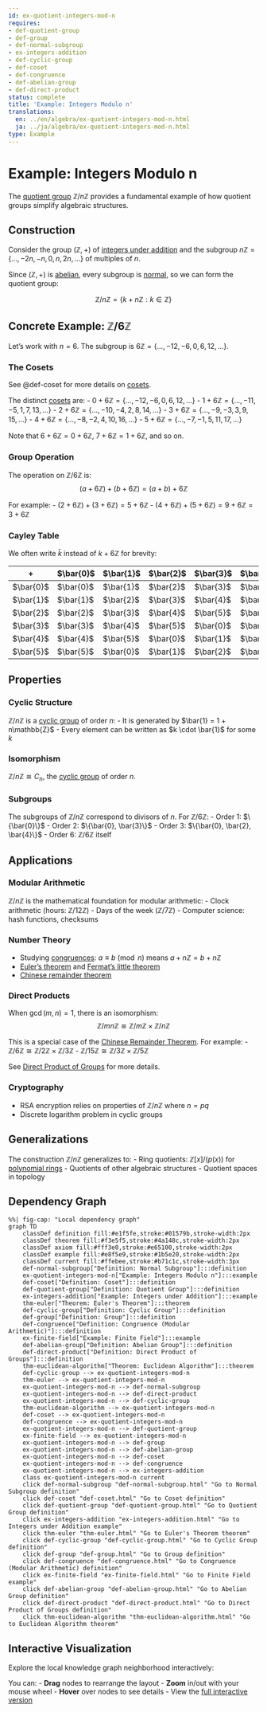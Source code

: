 ```yaml
---
id: ex-quotient-integers-mod-n
requires:
- def-quotient-group
- def-group
- def-normal-subgroup
- ex-integers-addition
- def-cyclic-group
- def-coset
- def-congruence
- def-abelian-group
- def-direct-product
status: complete
title: 'Example: Integers Modulo n'
translations:
  en: ../en/algebra/ex-quotient-integers-mod-n.html
  ja: ../ja/algebra/ex-quotient-integers-mod-n.html
type: Example
---
```


# Example: Integers Modulo n {#ex-quotient-integers-mod-n}

The [quotient group](def-quotient-group.qmd) $\mathbb{Z}/n\mathbb{Z}$ provides a fundamental example of how quotient groups simplify algebraic structures.

## Construction

Consider the group $(\mathbb{Z}, +)$ of [integers under addition](ex-integers-addition.qmd) and the subgroup $n\mathbb{Z} = \{..., -2n, -n, 0, n, 2n, ...\}$ of multiples of $n$.

Since $(\mathbb{Z}, +)$ is [abelian](def-abelian-group.qmd), every subgroup is [normal](def-normal-subgroup.qmd), so we can form the quotient group:

$$\mathbb{Z}/n\mathbb{Z} = \{k + n\mathbb{Z} : k \in \mathbb{Z}\}$$

## Concrete Example: $\mathbb{Z}/6\mathbb{Z}$

Let's work with $n = 6$. The subgroup is $6\mathbb{Z} = \{..., -12, -6, 0, 6, 12, ...\}$.

### The Cosets

See @def-coset for more details on [cosets](def-coset.qmd).

The distinct [cosets](def-coset.qmd) are:
- $0 + 6\mathbb{Z} = \{..., -12, -6, 0, 6, 12, ...\}$
- $1 + 6\mathbb{Z} = \{..., -11, -5, 1, 7, 13, ...\}$
- $2 + 6\mathbb{Z} = \{..., -10, -4, 2, 8, 14, ...\}$
- $3 + 6\mathbb{Z} = \{..., -9, -3, 3, 9, 15, ...\}$
- $4 + 6\mathbb{Z} = \{..., -8, -2, 4, 10, 16, ...\}$
- $5 + 6\mathbb{Z} = \{..., -7, -1, 5, 11, 17, ...\}$

Note that $6 + 6\mathbb{Z} = 0 + 6\mathbb{Z}$, $7 + 6\mathbb{Z} = 1 + 6\mathbb{Z}$, and so on.

### Group Operation

The operation on $\mathbb{Z}/6\mathbb{Z}$ is:
$$(a + 6\mathbb{Z}) + (b + 6\mathbb{Z}) = (a + b) + 6\mathbb{Z}$$

For example:
- $(2 + 6\mathbb{Z}) + (3 + 6\mathbb{Z}) = 5 + 6\mathbb{Z}$
- $(4 + 6\mathbb{Z}) + (5 + 6\mathbb{Z}) = 9 + 6\mathbb{Z} = 3 + 6\mathbb{Z}$

### Cayley Table

We often write $\bar{k}$ instead of $k + 6\mathbb{Z}$ for brevity:

| + | $\bar{0}$ | $\bar{1}$ | $\bar{2}$ | $\bar{3}$ | $\bar{4}$ | $\bar{5}$ |
|---|-----------|-----------|-----------|-----------|-----------|-----------|
| $\bar{0}$ | $\bar{0}$ | $\bar{1}$ | $\bar{2}$ | $\bar{3}$ | $\bar{4}$ | $\bar{5}$ |
| $\bar{1}$ | $\bar{1}$ | $\bar{2}$ | $\bar{3}$ | $\bar{4}$ | $\bar{5}$ | $\bar{0}$ |
| $\bar{2}$ | $\bar{2}$ | $\bar{3}$ | $\bar{4}$ | $\bar{5}$ | $\bar{0}$ | $\bar{1}$ |
| $\bar{3}$ | $\bar{3}$ | $\bar{4}$ | $\bar{5}$ | $\bar{0}$ | $\bar{1}$ | $\bar{2}$ |
| $\bar{4}$ | $\bar{4}$ | $\bar{5}$ | $\bar{0}$ | $\bar{1}$ | $\bar{2}$ | $\bar{3}$ |
| $\bar{5}$ | $\bar{5}$ | $\bar{0}$ | $\bar{1}$ | $\bar{2}$ | $\bar{3}$ | $\bar{4}$ |

## Properties

### Cyclic Structure

$\mathbb{Z}/n\mathbb{Z}$ is a [cyclic group](def-cyclic-group.qmd) of order $n$:
- It is generated by $\bar{1} = 1 + n\mathbb{Z}$
- Every element can be written as $k \cdot \bar{1}$ for some $k$

### Isomorphism

$\mathbb{Z}/n\mathbb{Z} \cong C_n$, the [cyclic group](def-cyclic-group.qmd) of order $n$.

### Subgroups

The subgroups of $\mathbb{Z}/n\mathbb{Z}$ correspond to divisors of $n$. For $\mathbb{Z}/6\mathbb{Z}$:
- Order 1: $\{\bar{0}\}$
- Order 2: $\{\bar{0}, \bar{3}\}$
- Order 3: $\{\bar{0}, \bar{2}, \bar{4}\}$
- Order 6: $\mathbb{Z}/6\mathbb{Z}$ itself

## Applications

### Modular Arithmetic

$\mathbb{Z}/n\mathbb{Z}$ is the mathematical foundation for modular arithmetic:
- Clock arithmetic (hours: $\mathbb{Z}/12\mathbb{Z}$)
- Days of the week ($\mathbb{Z}/7\mathbb{Z}$)
- Computer science: hash functions, checksums

### Number Theory

- Studying [congruences](../number-theory/def-congruence.qmd): $a \equiv b \pmod{n}$ means $a + n\mathbb{Z} = b + n\mathbb{Z}$
- [Euler's theorem](../number-theory/thm-euler.qmd) and [Fermat's little theorem](../number-theory/thm-fermat-little.qmd)
- [Chinese remainder theorem](../number-theory/thm-chinese-remainder.qmd)

### Direct Products

When $\gcd(m,n) = 1$, there is an isomorphism:
$$\mathbb{Z}/mn\mathbb{Z} \cong \mathbb{Z}/m\mathbb{Z} \times \mathbb{Z}/n\mathbb{Z}$$

This is a special case of the [Chinese Remainder Theorem](../number-theory/thm-chinese-remainder.qmd). For example:
- $\mathbb{Z}/6\mathbb{Z} \cong \mathbb{Z}/2\mathbb{Z} \times \mathbb{Z}/3\mathbb{Z}$
- $\mathbb{Z}/15\mathbb{Z} \cong \mathbb{Z}/3\mathbb{Z} \times \mathbb{Z}/5\mathbb{Z}$

See [Direct Product of Groups](def-direct-product.qmd) for more details.

### Cryptography

- RSA encryption relies on properties of $\mathbb{Z}/n\mathbb{Z}$ where $n = pq$
- Discrete logarithm problem in cyclic groups

## Generalizations

The construction $\mathbb{Z}/n\mathbb{Z}$ generalizes to:
- Ring quotients: $\mathbb{Z}[x]/(p(x))$ for [polynomial rings](def-polynomial-ring.qmd)
- Quotients of other algebraic structures
- Quotient spaces in topology

## Dependency Graph

```mermaid
%%| fig-cap: "Local dependency graph"
graph TD
    classDef definition fill:#e1f5fe,stroke:#01579b,stroke-width:2px
    classDef theorem fill:#f3e5f5,stroke:#4a148c,stroke-width:2px
    classDef axiom fill:#fff3e0,stroke:#e65100,stroke-width:2px
    classDef example fill:#e8f5e9,stroke:#1b5e20,stroke-width:2px
    classDef current fill:#ffebee,stroke:#b71c1c,stroke-width:3px
    def-normal-subgroup["Definition: Normal Subgroup"]:::definition
    ex-quotient-integers-mod-n["Example: Integers Modulo n"]:::example
    def-coset["Definition: Coset"]:::definition
    def-quotient-group["Definition: Quotient Group"]:::definition
    ex-integers-addition["Example: Integers under Addition"]:::example
    thm-euler["Theorem: Euler's Theorem"]:::theorem
    def-cyclic-group["Definition: Cyclic Group"]:::definition
    def-group["Definition: Group"]:::definition
    def-congruence["Definition: Congruence (Modular Arithmetic)"]:::definition
    ex-finite-field["Example: Finite Field"]:::example
    def-abelian-group["Definition: Abelian Group"]:::definition
    def-direct-product["Definition: Direct Product of Groups"]:::definition
    thm-euclidean-algorithm["Theorem: Euclidean Algorithm"]:::theorem
    def-cyclic-group --> ex-quotient-integers-mod-n
    thm-euler --> ex-quotient-integers-mod-n
    ex-quotient-integers-mod-n --> def-normal-subgroup
    ex-quotient-integers-mod-n --> def-direct-product
    ex-quotient-integers-mod-n --> def-cyclic-group
    thm-euclidean-algorithm --> ex-quotient-integers-mod-n
    def-coset --> ex-quotient-integers-mod-n
    def-congruence --> ex-quotient-integers-mod-n
    ex-quotient-integers-mod-n --> def-quotient-group
    ex-finite-field --> ex-quotient-integers-mod-n
    ex-quotient-integers-mod-n --> def-group
    ex-quotient-integers-mod-n --> def-abelian-group
    ex-quotient-integers-mod-n --> def-coset
    ex-quotient-integers-mod-n --> def-congruence
    ex-quotient-integers-mod-n --> ex-integers-addition
    class ex-quotient-integers-mod-n current
    click def-normal-subgroup "def-normal-subgroup.html" "Go to Normal Subgroup definition"
    click def-coset "def-coset.html" "Go to Coset definition"
    click def-quotient-group "def-quotient-group.html" "Go to Quotient Group definition"
    click ex-integers-addition "ex-integers-addition.html" "Go to Integers under Addition example"
    click thm-euler "thm-euler.html" "Go to Euler's Theorem theorem"
    click def-cyclic-group "def-cyclic-group.html" "Go to Cyclic Group definition"
    click def-group "def-group.html" "Go to Group definition"
    click def-congruence "def-congruence.html" "Go to Congruence (Modular Arithmetic) definition"
    click ex-finite-field "ex-finite-field.html" "Go to Finite Field example"
    click def-abelian-group "def-abelian-group.html" "Go to Abelian Group definition"
    click def-direct-product "def-direct-product.html" "Go to Direct Product of Groups definition"
    click thm-euclidean-algorithm "thm-euclidean-algorithm.html" "Go to Euclidean Algorithm theorem"
```

## Interactive Visualization

Explore the local knowledge graph neighborhood interactively:

::: {.graph-viz data-id="ex-quotient-integers-mod-n" data-width="700" data-height="500"}
:::

You can:
- **Drag** nodes to rearrange the layout
- **Zoom** in/out with your mouse wheel
- **Hover** over nodes to see details
- View the [full interactive version](../../output/interactive/ex-quotient-integers-mod-n.html){target="_blank"}
